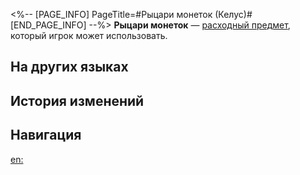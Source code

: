 <%-- [PAGE_INFO]
PageTitle=#Рыцари монеток (Келус)#
[END_PAGE_INFO] --%>
{{Расходный предмет Инфобокс
|Название    = Рыцари монеток
|id          = 408629
|Изображения = Предмет Рыцари монеток (Келус).png
|Тип         = Расходные предметы HP
|Редкость    = 3
|Эффект      = Восстанавливает выбранному союзнику 45% НР.
|Описание    = Сувенир, который продаёт (Первопроходец) на корабле «(Лучезарный шпат/Корма Освоения/Таталов/Парящая стрелка часов)». Он вдохновлён работой одного поклонника. Всякий раз, когда (Первопроходец) думает о получаемой поддержке и любви, {{MC|ж=ей|м=ему}} становится тепло внутри.
|Рецепт      = 
|Источник1   = [[Продавщица закусок]]
|Источник2   = 
|Источник3   = 
}}
{{Описание|1=''«На картинке изображён главный убийца Звёздного экспресса. Сможешь ли ты выдержать {{MC|ж=её|м=его}} взгляд в течение десяти секунд?»''}}
'''Рыцари монеток''' — [[расходный предмет]], который игрок может использовать.

==На других языках==
{{На других языках
|en   = Knights of Loose Change
|zhs  = 金钢镚骑士团
|zht  = 金鋼鏰騎士團
|ja   = 金貨騎士団
|ko   = 골드스틸 기사단
|es   = Caballeros de las Monedas Sueltas
|fr   = Chevalier au rabais
|ru   = Рыцари монеток
|th   = อัศวินทองและเหล็ก
|vi   = Đội Kỵ Sĩ Xu Vàng
|de   = Ritter des Goldstahls
|id   = Knights of Loose Change
|pt   = Aços d'Ouro
}}

==История изменений==
{{История изменений|3.5}}

==Навигация==
{{Расходные предметы Навбокс}}

[[en:]]